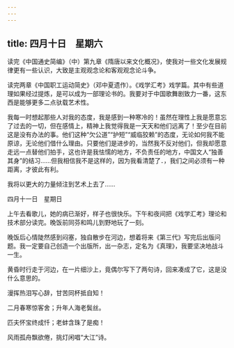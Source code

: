 ```yaml
---
---
---
```

title: 四月十日　星期六
---




读完《中国通史简编》（中）第九章《隋唐以来文化概况》，使我对一些文化发展规律更有一些认识，大致是主观观念论和客观观念论斗争。

读完两章《中国职工运动简史》（邓中夏遗作）。《戏学汇考》戏学篇。其中有些道理如果经过提炼，是可以成为一部理论书的。我要对于中国歌舞剧致力一番，这东西是能够更多二点驮载艺术性。

我每一时想起那些人对我的态度，我是感到一种寒冷的！虽然在理性上我是愿意忘了过去的一切，但在感情上，精神上我觉得我是一天天和他们远离了！至少在目前这是没有办法的事。他们这种“欠公道”“护短”“威临狡赖”的态度，无论如何我不能原谅，无论他们借什么理由。只要他们是进步的，当然我不反对他们，但我却愿意走远一点替他们拍手，这也许是我怯懦的地方，不负责任的地方，中国文人“独善其身”的结习……但我相信我不是这样的，因为我看清楚了．，我们之间必须有一种距离，才彼此有利。

我将以更大的力量倾注到艺术上去了……





四月十一日　星期日


上午去看歌儿，她的病已渐好，样子也很快乐。下午和夜间把《戏学汇考》理论和技术部分读完。晚饭前同芬和鸣儿到野地玩了一刻。

晚饭后心情陡然感到闷塞，独自散步在河边，想着将来《第三代》写完后出版问题。我一定要自己创造一个出版所，出一杂志，定名为《真理》，我要坚决地战斗一生。

黄昏时行走于河边，在一片细沙上，竟偶尔写下了两句诗，回来凑成了它，这是没什么意思的。

漫挥热泪写心辞，甘苦同杯抵自知！

二月春寒惊客舍；升年人海老鬓丝。

匹夫怀宝终成忏；老蚌含珠了是痴！

风雨孤舟飘欲倦，挑灯闲唱“大江”诗。